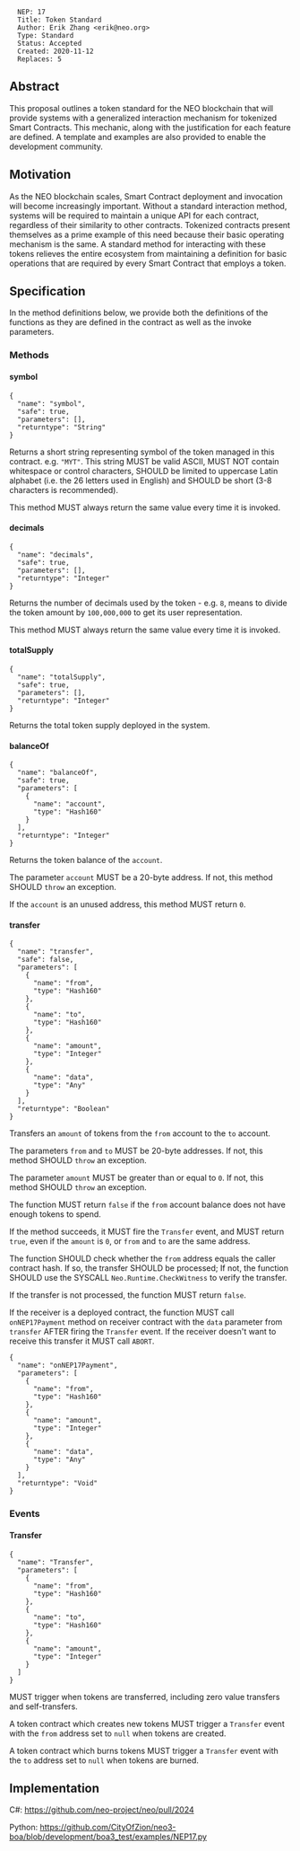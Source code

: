 <pre>
  NEP: 17
  Title: Token Standard
  Author: Erik Zhang <erik@neo.org>
  Type: Standard
  Status: Accepted
  Created: 2020-11-12
  Replaces: 5
</pre>

==Abstract==

This proposal outlines a token standard for the NEO blockchain that will provide systems with a generalized interaction mechanism for tokenized Smart Contracts.  This mechanic, along with the justification for each feature are defined.  A template and examples are also provided to enable the development community.

==Motivation==

As the NEO blockchain scales, Smart Contract deployment and invocation will become increasingly important.  Without a standard interaction method, systems will be required to maintain a unique API for each contract, regardless of their similarity to other contracts.  Tokenized contracts present themselves as a prime example of this need because their basic operating mechanism is the same.  A standard method for interacting with these tokens relieves the entire ecosystem from maintaining a definition for basic operations that are required by every Smart Contract that employs a token.

==Specification==

In the method definitions below, we provide both the definitions of the functions as they are defined in the contract as well as the invoke parameters.

===Methods===

====symbol====

<pre>
{
  "name": "symbol",
  "safe": true,
  "parameters": [],
  "returntype": "String"
}
</pre>

Returns a short string representing symbol of the token managed in this contract. e.g. <code>"MYT"</code>. This string MUST be valid ASCII, MUST NOT contain whitespace or control characters, SHOULD be limited to uppercase Latin alphabet (i.e. the 26 letters used in English) and SHOULD be short (3-8 characters is recommended).

This method MUST always return the same value every time it is invoked.

====decimals====

<pre>
{
  "name": "decimals",
  "safe": true,
  "parameters": [],
  "returntype": "Integer"
}
</pre>

Returns the number of decimals used by the token - e.g. <code>8</code>, means to divide the token amount by <code>100,000,000</code> to get its user representation.

This method MUST always return the same value every time it is invoked.

====totalSupply====

<pre>
{
  "name": "totalSupply",
  "safe": true,
  "parameters": [],
  "returntype": "Integer"
}
</pre>

Returns the total token supply deployed in the system.

====balanceOf====

<pre>
{
  "name": "balanceOf",
  "safe": true,
  "parameters": [
    {
      "name": "account",
      "type": "Hash160"
    }
  ],
  "returntype": "Integer"
}
</pre>

Returns the token balance of the <code>account</code>.

The parameter <code>account</code> MUST be a 20-byte address. If not, this method SHOULD <code>throw</code> an exception.

If the <code>account</code> is an unused address, this method MUST return <code>0</code>.

====transfer====

<pre>
{
  "name": "transfer",
  "safe": false,
  "parameters": [
    {
      "name": "from",
      "type": "Hash160"
    },
    {
      "name": "to",
      "type": "Hash160"
    },
    {
      "name": "amount",
      "type": "Integer"
    },
    {
      "name": "data",
      "type": "Any"
    }
  ],
  "returntype": "Boolean"
}
</pre>

Transfers an <code>amount</code> of tokens from the <code>from</code> account to the <code>to</code> account.

The parameters <code>from</code> and <code>to</code> MUST be 20-byte addresses. If not, this method SHOULD <code>throw</code> an exception.

The parameter <code>amount</code> MUST be greater than or equal to <code>0</code>. If not, this method SHOULD <code>throw</code> an exception.

The function MUST return <code>false</code> if the <code>from</code> account balance does not have enough tokens to spend.

If the method succeeds, it MUST fire the <code>Transfer</code> event, and MUST return <code>true</code>, even if the <code>amount</code> is <code>0</code>, or <code>from</code> and <code>to</code> are the same address.

The function SHOULD check whether the <code>from</code> address equals the caller contract hash. If so, the transfer SHOULD be processed; If not, the function SHOULD use the SYSCALL <code>Neo.Runtime.CheckWitness</code> to verify the transfer.

If the transfer is not processed, the function MUST return <code>false</code>.

If the receiver is a deployed contract, the function MUST call <code>onNEP17Payment</code> method on receiver contract with the <code>data</code> parameter from <code>transfer</code> AFTER firing the <code>Transfer</code> event. If the receiver doesn't want to receive this transfer it MUST call <code>ABORT</code>.

<pre>
{
  "name": "onNEP17Payment",
  "parameters": [
    {
      "name": "from",
      "type": "Hash160"
    },
    {
      "name": "amount",
      "type": "Integer"
    },
    {
      "name": "data",
      "type": "Any"
    }
  ],
  "returntype": "Void"
}
</pre>

===Events===

====Transfer====

<pre>
{
  "name": "Transfer",
  "parameters": [
    {
      "name": "from",
      "type": "Hash160"
    },
    {
      "name": "to",
      "type": "Hash160"
    },
    {
      "name": "amount",
      "type": "Integer"
    }
  ]
}
</pre>

MUST trigger when tokens are transferred, including zero value transfers and self-transfers.

A token contract which creates new tokens MUST trigger a <code>Transfer</code> event with the <code>from</code> address set to <code>null</code> when tokens are created.

A token contract which burns tokens MUST trigger a <code>Transfer</code> event with the <code>to</code> address set to <code>null</code> when tokens are burned.

==Implementation==

C#: https://github.com/neo-project/neo/pull/2024

Python: https://github.com/CityOfZion/neo3-boa/blob/development/boa3_test/examples/NEP17.py
